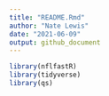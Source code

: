 ```yaml
---
title: "README.Rmd"
author: "Nate Lewis"
date: "2021-06-09"
output: github_document
---
```


```r
library(nflfastR)
library(tidyverse)
library(qs)
```